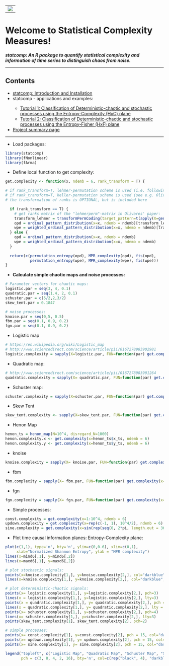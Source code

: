 
<!-- This is the project specific website template -->
<!-- It can be changed as liked or replaced by other content -->

<html>
<body>

<!-- R-Forge Logo -->


<table border="0" width="100%" cellspacing="0" cellpadding="0">
<tr>
<td>
<img src="logo.png" />
</td> 
</tr>
</table>

<!-- get project title  -->
<!-- own website starts here, the following may be changed as you like -->

<h1>Welcome to Statistical Complexity Measures!</h1>
<em><p><strong>statcomp: An R package to quantify statistical complexity and information of time series to distinguish chaos from noise.
</strong> </p></em>

<!-- menu -->
<hr>
<h2>Contents</h2>
<ul>
  <li><a href="index.html">statcomp: Introduction and Installation</a></li> 
  <li>statcomp - applications and examples:</li>
  <ul>
		<li><a href="statcomp_example1.html">Tutorial 1: Classification of Deterministic-chaotic and stochastic processes using the Entropy-Complexity (HxC) plane </a></li>
    <li><a href="statcomp_example2.html">Tutorial 2: Classification of Deterministic-chaotic and stochastic processes using the Entropy-Fisher (HxF) plane </a></li>
	</ul>
	<li><a href="http://r-forge.r-project.org/projects/statcomp/">Project summary page</a></li>
</ul>
<hr>
<!-- end of menu -->

- Load packages:
```r
library(statcomp)
library(fNonlinear)
library(fArma)
```

- Define local function to get complexity:
```r
get.complexity <- function(x, ndemb = 6, rank_transform = T) {

# if rank_transform=T, lehmer-permutation scheme is used (i.e. following Olivares et al. 2012, Physica A 391 (2012) 2518-2526)
# if rank_transform=T, keller-permutation scheme is used (see e.g. Olivares et al. 2012, Physica A 391 (2012) 2518-2526)
# the transformation of ranks is OPTIONAL, but is included here

  if (rank_transform == T) {
    # get ranks matrix of the "lehmerperm"-matrix in Olivares' paper:
    transform_lehmer = transformPermCoding(target_pattern=t(apply(X=generate_lehmerperm_matrix(ndemb=6), MARGIN=1, FUN=rank_to_permutation)), ndemb=6)
    opd = ordinal_pattern_distribution(x=x, ndemb = ndemb)[transform_lehmer]
    wpe = weighted_ordinal_pattern_distribution(x=x, ndemb = ndemb)[transform_lehmer]
  } else {
    opd = ordinal_pattern_distribution(x=x, ndemb = ndemb)
    wpe = weighted_ordinal_pattern_distribution(x=x, ndemb = ndemb)
  }
    
  return(c(permutation_entropy(opd), MPR_complexity(opd), fis(opd),
           permutation_entropy(wpe), MPR_complexity(wpe), fis(wpe)))
}
```

- **Calculate simple chaotic maps and noise processes:**
```r
# Parameter vectors for chaotic maps:
logistic.par = seq(3, 4, 0.1)
quadratic.par = seq(1.4, 2, 0.1)
schuster.par = c(5/2,2,3/2)
skew_tent.par = 0.1847

# noise processes:
knoise.par = seq(0,5, 0.5)
fbm.par = seq(0.1, 0.9, 0.2)
fgn.par = seq(0.1, 0.9, 0.2)
```

- Logistic map
```r
# https://en.wikipedia.org/wiki/Logistic_map
# http://www.sciencedirect.com/science/article/pii/0167278983902981
logistic.complexity = sapply(X=logistic.par, FUN=function(par) get.complexity(x= logistic_map(N=10^5, r=par, disregard_N=10^5), ndemb=6))
```

- Quadratic map:
```r
# http://www.sciencedirect.com/science/article/pii/0167278983901264
quadratic.complexity = sapply(X= quadratic.par, FUN=function(par) get.complexity(quadratic_map(N= 10^4, k=par)))
```

- Schuster map:
```r
schuster.complexity = sapply(X=schuster.par, FUN=function(par) get.complexity(schuster_map(N= 10^4, z=par, disregard_N=10^3)))
```

- Skew Tent
```r
skew_tent.complexity <- sapply(X=skew_tent.par, FUN=function(par) get.complexity(x=skew_tent_map(N=10^4, a=par, disregard_N=10^3), ndemb = 6))
```

- Henon Map
```r
henon_ts = henon_map(N=10^4, disregard_N=1000)
henon.complexity.x <- get.complexity(x=henon_ts$x_ts, ndemb = 6)
henon.complexity.y <- get.complexity(x=henon_ts$y_ts, ndemb = 6)
```

- knoise
```r
knoise.complexity = sapply(X= knoise.par, FUN=function(par) get.complexity(x=powernoise(k=par, N=10^4)[[1]], ndemb=6))
```  

- fbm
```r
fbm.complexity = sapply(X= fbm.par, FUN=function(par) get.complexity(x=fbmSim(n = 10^4, H = par, method = "circ", fgn=F, doplot=F), ndemb = 6))
```

- fgn
```r
fgn.complexity = sapply(X= fgn.par, FUN=function(par) get.complexity(x=fbmSim(n = 10^4, H=par, method="circ", fgn=T, doplot=F), ndemb = 6))
```

- Simple processes:
```r
const.complexity = get.complexity(x=1:10^4, ndemb = 6)
updown.complexity = get.complexity(x=rep(c(-1, 1), 10^4/2), ndemb = 6)
sine.complexity = get.complexity(x=sin(rep(seq(0, 2*pi, length.out = 365), 10^4/12)), ndemb = 6)
```

- Plot time causal information planes: Entropy-Complexity plane:
```r
plot(c(1,1), type='n', bty='n', ylim=c(0,0.6), xlim=c(0,1),
     xlab="Normalized Shannon Entropy", ylab = "MPR complexity")
lines(x=mind6[,1], y=mind6[,2])
lines(x=maxd6[,1], y=maxd6[,2])

# plot stochastic signals:
points(x=knoise.complexity[1,], y=knoise.complexity[2,], col="darkblue", pch = 16)
lines(x=knoise.complexity[1,], y=knoise.complexity[2,], col="darkblue", lty = 3)

# plot deterministic-chaotic signals:
points(x= logistic.complexity[1,], y=logistic.complexity[2,], pch=3)
lines(x = logistic.complexity[1,], y=logistic.complexity[2,], lty=3)
points(x = quadratic.complexity[1,], y= quadratic.complexity[2,], pch = 8)
lines(x = quadratic.complexity[1,], y= quadratic.complexity[2,], lty = 3)
points(x= schuster.complexity[1,], y=schuster.complexity[2,], pch=4)
lines(x= schuster.complexity[1,], y=schuster.complexity[2,], lty=3)
points(skew_tent.complexity[1], skew_tent.complexity[2], pch=2)

# simple processes:
points(x= const.complexity[1], y=const.complexity[2], pch = 15, col="darkgreen")
points(x= updown.complexity[1], y= updown.complexity[2], pch = 15, col="darkgreen")
points(x= sine.complexity[1], y= sine.complexity[2], pch = 15, col="darkgreen")

legend("topleft", c("Logistic Map", "Quadratic Map", "Schuster Map", "Skew Tent Map", "k-noise"), 
       pch = c(3, 8, 4, 2, 16), bty='n', col=c(rep("black", 4), "darkblue"))
```

